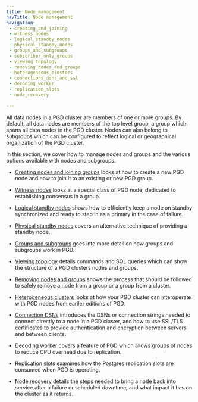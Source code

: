```yaml
---
title: Node management
navTitle: Node management
navigation:
 - creating_and_joining
 - witness_nodes
 - logical_standby_nodes
 - physical_standby_nodes
 - groups_and_subgroups
 - subscriber_only_groups
 - viewing_topology
 - removing_nodes_and_groups
 - heterogeneous_clusters
 - connections_dsns_and_ssl
 - decoding_worker
 - replication_slots
 - node_recovery
 
---
```



All data nodes in a PGD cluster are members of one or more groups. By default, 
all data nodes are members of the top level group, a group which spans all data nodes
in the PGD cluster. Nodes can also belong to subgroups which can be configured to
reflect logical or geographical organization of the PGD cluster.

In this section, we cover how to manage nodes and groups and the various options available
with nodes and subgroups.

* [Creating nodes and joining groups](creating_and_joining) looks at how to create a new PGD node
and how to join it to an existing or new PGD group. 

* [Witness nodes](witness_nodes) looks at a special class of PGD node, dedicated to establishing consensus in a group.

* [Logical standby nodes](logical_standby_nodes) shows how to efficiently keep a node on standby synchronized and ready to step in as a primary in the case of failure.

* [Physical standby nodes](physical_standby_nodes) covers an alternative technique of providing a standby node.

* [Groups and subgroups](groups_and_subgroups) goes into more detail on how groups and subgroups work in PGD.

* [Viewing topology](viewing_topology) details commands and SQL queries which can show the structure of a PGD clusters nodes and groups.

* [Removing nodes and groups](removing_nodes_and_groups) shows the process that should be followed to safely remove a node from a group or a group from a cluster.

* [Heterogeneous clusters](heterogeneous_clusters) looks at how your PGD cluster can interoperate with PGD nodes from eariler editions of PGD.

* [Connection DSNs](connections_dsns_and_ssl) introduces the DSNs or connection strings needed to connect directly to a node in a PGD cluster, and how to use SSL/TLS certificates to provide authentication and encryption between servers and between clients. 

* [Decoding worker](decoding_worker) covers a feature of PGD which allows groups of nodes to reduce CPU overhead due to replication.

* [Replication slots](replication_slots) examines how the Postgres replication slots are consumed when PGD is operating.

 * [Node recovery](node_recovery) details the steps needed to bring a node back into service after a failure or scheduled downtime, and what impact it has on the cluster as it returns.


